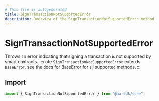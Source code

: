 ```yaml
---
# This file is autogenerated
title: SignTransactionNotSupportedError
description: Overview of the SignTransactionNotSupportedError method
---
```


# SignTransactionNotSupportedError

Throws an error indicating that signing a transaction is not supported by smart contracts.
:::note
`SignTransactionNotSupportedError` extends `BaseError`, see the docs for BaseError for all supported methods.
:::

## Import

```ts
import { SignTransactionNotSupportedError } from "@aa-sdk/core";
```
